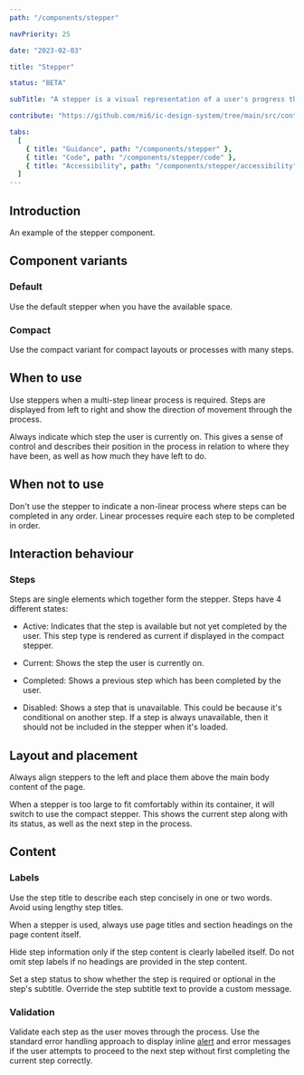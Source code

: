 ```yaml
---
path: "/components/stepper"

navPriority: 25

date: "2023-02-03"

title: "Stepper"

status: "BETA"

subTitle: "A stepper is a visual representation of a user's progress through a predefined set of steps in a linear process."

contribute: "https://github.com/mi6/ic-design-system/tree/main/src/content/structured/components/stepper"

tabs:
  [
    { title: "Guidance", path: "/components/stepper" },
    { title: "Code", path: "/components/stepper/code" },
    { title: "Accessibility", path: "/components/stepper/accessibility" },
  ]
---
```



## Introduction

An example of the stepper component.

<ComponentPreview>
  <IcStepper>
    <IcStep stepTitle="Order coffee" stepType="completed" />
    <IcStep stepTitle="Pay for order" stepType="current" />
    <IcStep stepTitle="Collect" stepType="disabled" />
  </IcStepper>
</ComponentPreview>

## Component variants

### Default

Use the default stepper when you have the available space.

### Compact

Use the compact variant for compact layouts or processes with many steps.

## When to use

Use steppers when a multi-step linear process is required. Steps are displayed from left to right and show the direction of movement through the process.

<DoDontCaution
  imageSrc={stepperFig1}
  imageAlt="An image showing a form titled 'Make a coffee' featuring a stepper with four steps, titled 'Take order', 'Make drink', 'Take payment', and 'Finish'. The first step is selected, and the page below shows three input fields and a button labelled 'Confirm order'."
  state="good"
  caption="Stepper component being used to describe the steps of a multi-step form."
/>

Always indicate which step the user is currently on. This gives a sense of control and describes their position in the process in relation to where they have been, as well as how much they have left to do.

## When not to use

Don't use the stepper to indicate a non-linear process where steps can be completed in any order. Linear processes require each step to be completed in order.

## Interaction behaviour

### Steps

Steps are single elements which together form the stepper. Steps have 4 different states:

- Active: Indicates that the step is available but not yet completed by the user. This step type is rendered as current if displayed in the compact stepper.

- Current: Shows the step the user is currently on.

- Completed: Shows a previous step which has been completed by the user.

- Disabled: Shows a step that is unavailable. This could be because it's conditional on another step. If a step is always unavailable, then it should not be included in the stepper when it's loaded.

<ComponentPreview>
  <IcStepper>
    <IcStep stepTitle="Add details" stepType="completed" />
    <IcStep stepTitle="Customer" stepType="current" />
    <IcStep stepTitle="Upload" />
    <IcStep stepTitle="Submit" stepType="disabled" />
  </IcStepper>
</ComponentPreview>

## Layout and placement

Always align steppers to the left and place them above the main body content of the page.

<DoDontCaution
  imageSrc={stepperFig6}
  imageAlt="An image showing a stepper with four steps, titled 'Warm kettle', 'Add milk', 'Pour water', and 'Drink coffee'. The first step is selected, and the stepper is accurately placed at the top-left of a page."
  state="good"
  caption="A stepper that is left-aligned at the top of the page, showing how the stepper should be implemented."
/>

<DoDontCaution
  imageSrc={stepperFig7}
  imageAlt="An image showing a stepper with four steps, titled 'Warm kettle', 'Add milk’, 'Pour water’, and 'Drink coffee'. The first step is selected, and the stepper is incorrectly placed in the centre of a page."
  state="bad"
  caption="A stepper that is centre-aligned at the top of the page, showing how the stepper should not be implemented."
/>

When a stepper is too large to fit comfortably within its container, it will switch to use the compact stepper. This shows the current step along with its status, as well as the next step in the process.

<DoubleDoDontCaution>
  <DoDontCaution
    imageSrc={stepperFig8}
    imageAlt="A compact stepper showing the current step labelled 'warm kettle' and the next step label 'add milk'."
    state="good"
    caption="The compact stepper shows the current step as well as the next step in the process."
  />
</DoubleDoDontCaution>

## Content

### Labels

Use the step title to describe each step concisely in one or two words. Avoid using lengthy step titles.

<DoDontCaution
  imageSrc={stepperFig2}
  imageAlt="An image showing a stepper with four steps, labelled 'Take order', 'make drink', 'Take payment', and 'Finish’. The first step is selected."
  state="good"
  caption="Use concise labels within a stepper."
/>

<DoDontCaution
  imageSrc={stepperFig3}
  imageAlt="An image showing a stepper with four steps, each with very long labels. The first step is selected."
  state="caution"
  caption="Avoid using long labels within a stepper."
/>

When a stepper is used, always use page titles and section headings on the page content itself.

<DoDontCaution
  imageSrc={stepperFig4}
  imageAlt="An image showing a form titled 'Make a coffee' featuring a stepper with four steps, labelled 'Take order', 'Make drink', 'Take payment', and 'Finish’. The first step, 'Take order', is selected, and the page below shows three input fields and a button labelled 'Confirm order'."
  state="good"
  caption="A stepper accompanied by a page title, showing how the stepper should be implemented."
/>

Hide step information only if the step content is clearly labelled itself. Do not omit step labels if no headings are provided in the step content.

<DoDontCaution
  imageSrc={stepperFig5}
  imageAlt="An image showing a form without a heading featuring a stepper with 4 steps, each without a label. The first unlabelled step is selected, and the page below shows three input fields and a button labelled ‘Confirm order’."
  state="bad"
  caption="Don’t use a stepper without step labels if the page content does not include the step name in a heading."
/>

Set a step status to show whether the step is required or optional in the step's subtitle. Override the step subtitle text to provide a custom message.

### Validation

Validate each step as the user moves through the process. Use the standard error handling approach to display inline [alert](/components/alert) and error messages if the user attempts to proceed to the next step without first completing the current step correctly.
